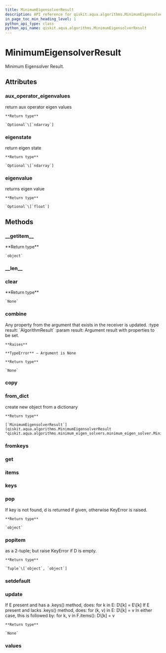 ```yaml
---
title: MinimumEigensolverResult
description: API reference for qiskit.aqua.algorithms.MinimumEigensolverResult
in_page_toc_min_heading_level: 1
python_api_type: class
python_api_name: qiskit.aqua.algorithms.MinimumEigensolverResult
---
```


# MinimumEigensolverResult

<Class id="qiskit.aqua.algorithms.MinimumEigensolverResult" isDedicatedPage={true} github="https://github.com/qiskit-community/qiskit-aqua/tree/stable/0.7/qiskit/aqua/algorithms/minimum_eigen_solvers/minimum_eigen_solver.py" signature="MinimumEigensolverResult(a_dict=None)">
  Minimum Eigensolver Result.

  ## Attributes

  ### aux\_operator\_eigenvalues

  <Attribute id="qiskit.aqua.algorithms.MinimumEigensolverResult.aux_operator_eigenvalues" signature="Union[None, numpy.ndarray]">
    return aux operator eigen values

    **Return type**

    `Optional`\[`ndarray`]
  </Attribute>

  ### eigenstate

  <Attribute id="qiskit.aqua.algorithms.MinimumEigensolverResult.eigenstate" signature="Union[None, numpy.ndarray]">
    return eigen state

    **Return type**

    `Optional`\[`ndarray`]
  </Attribute>

  ### eigenvalue

  <Attribute id="qiskit.aqua.algorithms.MinimumEigensolverResult.eigenvalue" signature="Union[None, float]">
    returns eigen value

    **Return type**

    `Optional`\[`float`]
  </Attribute>

  ## Methods

  ### \_\_getitem\_\_

  <Function id="qiskit.aqua.algorithms.MinimumEigensolverResult.__getitem__" signature="MinimumEigensolverResult.__getitem__(key)">
    **Return type**

    `object`
  </Function>

  ### \_\_len\_\_

  <Function id="qiskit.aqua.algorithms.MinimumEigensolverResult.__len__" signature="MinimumEigensolverResult.__len__()" />

  ### clear

  <Function id="qiskit.aqua.algorithms.MinimumEigensolverResult.clear" signature="MinimumEigensolverResult.clear()">
    **Return type**

    `None`
  </Function>

  ### combine

  <Function id="qiskit.aqua.algorithms.MinimumEigensolverResult.combine" signature="MinimumEigensolverResult.combine(result)">
    Any property from the argument that exists in the receiver is updated. :type result: `AlgorithmResult` :param result: Argument result with properties to be set.

    **Raises**

    **TypeError** – Argument is None

    **Return type**

    `None`
  </Function>

  ### copy

  <Function id="qiskit.aqua.algorithms.MinimumEigensolverResult.copy" signature="MinimumEigensolverResult.copy()" />

  ### from\_dict

  <Function id="qiskit.aqua.algorithms.MinimumEigensolverResult.from_dict" signature="static MinimumEigensolverResult.from_dict(a_dict)">
    create new object from a dictionary

    **Return type**

    [`MinimumEigensolverResult`](qiskit.aqua.algorithms.MinimumEigensolverResult "qiskit.aqua.algorithms.minimum_eigen_solvers.minimum_eigen_solver.MinimumEigensolverResult")
  </Function>

  ### fromkeys

  <Function id="qiskit.aqua.algorithms.MinimumEigensolverResult.fromkeys" signature="classmethod MinimumEigensolverResult.fromkeys(iterable, value=None)" />

  ### get

  <Function id="qiskit.aqua.algorithms.MinimumEigensolverResult.get" signature="MinimumEigensolverResult.get(k[, d]) → D[k] if k in D, else d.  d defaults to None." />

  ### items

  <Function id="qiskit.aqua.algorithms.MinimumEigensolverResult.items" signature="MinimumEigensolverResult.items() → a set-like object providing a view on D’s items" />

  ### keys

  <Function id="qiskit.aqua.algorithms.MinimumEigensolverResult.keys" signature="MinimumEigensolverResult.keys() → a set-like object providing a view on D’s keys" />

  ### pop

  <Function id="qiskit.aqua.algorithms.MinimumEigensolverResult.pop" signature="MinimumEigensolverResult.pop(key, default=None)">
    If key is not found, d is returned if given, otherwise KeyError is raised.

    **Return type**

    `object`
  </Function>

  ### popitem

  <Function id="qiskit.aqua.algorithms.MinimumEigensolverResult.popitem" signature="MinimumEigensolverResult.popitem()">
    as a 2-tuple; but raise KeyError if D is empty.

    **Return type**

    `Tuple`\[`object`, `object`]
  </Function>

  ### setdefault

  <Function id="qiskit.aqua.algorithms.MinimumEigensolverResult.setdefault" signature="MinimumEigensolverResult.setdefault(k[, d]) → D.get(k,d), also set D[k]=d if k not in D" />

  ### update

  <Function id="qiskit.aqua.algorithms.MinimumEigensolverResult.update" signature="MinimumEigensolverResult.update(*args, **kwargs)">
    If E present and has a .keys() method, does: for k in E: D\[k] = E\[k] If E present and lacks .keys() method, does: for (k, v) in E: D\[k] = v In either case, this is followed by: for k, v in F.items(): D\[k] = v

    **Return type**

    `None`
  </Function>

  ### values

  <Function id="qiskit.aqua.algorithms.MinimumEigensolverResult.values" signature="MinimumEigensolverResult.values() → an object providing a view on D’s values" />
</Class>

